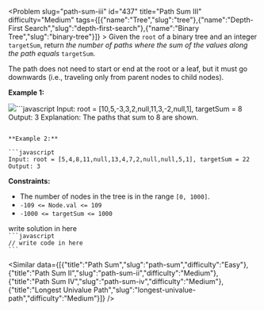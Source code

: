 
<Problem slug="path-sum-iii" id="437" title="Path Sum III" difficulty="Medium" tags={[{"name":"Tree","slug":"tree"},{"name":"Depth-First Search","slug":"depth-first-search"},{"name":"Binary Tree","slug":"binary-tree"}]} >
    Given the `root` of a binary tree and an integer `targetSum`, return _the number of paths where the sum of the values along the path equals_ `targetSum`.

The path does not need to start or end at the root or a leaf, but it must go downwards (i.e., traveling only from parent nodes to child nodes).

**Example 1:**

![](https://assets.leetcode.com/uploads/2021/04/09/pathsum3-1-tree.jpg)```javascript 
Input: root = [10,5,-3,3,2,null,11,3,-2,null,1], targetSum = 8
Output: 3
Explanation: The paths that sum to 8 are shown.
```

**Example 2:**

```javascript 
Input: root = [5,4,8,11,null,13,4,7,2,null,null,5,1], targetSum = 22
Output: 3
```

**Constraints:**

*   The number of nodes in the tree is in the range `[0, 1000]`.
*   `-109 <= Node.val <= 109`
*   `-1000 <= targetSum <= 1000`
</Problem >

<Solution>
write solution in here
</Solution>

<Code>
```javascript
// write code in here
```
</Code>

<Similar data={[{"title":"Path Sum","slug":"path-sum","difficulty":"Easy"},{"title":"Path Sum II","slug":"path-sum-ii","difficulty":"Medium"},{"title":"Path Sum IV","slug":"path-sum-iv","difficulty":"Medium"},{"title":"Longest Univalue Path","slug":"longest-univalue-path","difficulty":"Medium"}]} />
